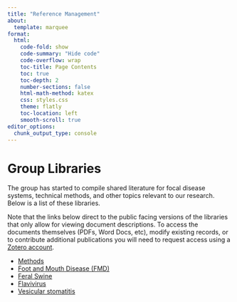 ```yaml
---
title: "Reference Management"
about:
  template: marquee
format:
  html:
    code-fold: show
    code-summary: "Hide code"
    code-overflow: wrap
    toc-title: Page Contents
    toc: true
    toc-depth: 2
    number-sections: false
    html-math-method: katex
    css: styles.css
    theme: flatly
    toc-location: left
    smooth-scroll: true
editor_options: 
  chunk_output_type: console
---
```


# **Group Libraries**  
The group has started to compile shared literature for focal disease systems, technical methods, and other topics relevant to our research.  Below is a list of these libraries.  
  
Note that the links below direct to the public facing versions of the libraries that only allow for viewing document descriptions.  To access the documents themselves (PDFs, Word Docs, etc), modify existing records, or to contribute additional publications you will need to request access using a [Zotero account](https://www.zotero.org/user/register).  
  
-   [Methods](https://www.zotero.org/groups/5583245/geoepi_methods)  
-   [Foot and Mouth Disease (FMD)](https://www.zotero.org/groups/5578636/geoepi_fmd)      
-   [Feral Swine](https://www.zotero.org/groups/5578642/geoepi_feral_swine) 
-   [Flavivirus](https://www.zotero.org/groups/5160301/geoepi_flavivirus)  
-   [Vesicular stomatitis](https://www.zotero.org/groups/5578615/geoepi_vesicular_stomatitis_virus)  

   
   
  


